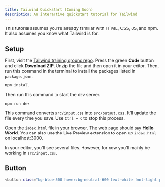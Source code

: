 ```yaml
---
title: Tailwind Quickstart (Coming Soon)
description: An interactive quickstart tutorial for Tailwind.
---
```



<Wip />

This tutorial assumes you're already familiar with HTML, CSS, JS, and npm. It also assumes you know what Tailwind is for.

## Setup

First, visit the <a href="https://github.com/simpledevio/tailwind-training-ground" target="_blank">Tailwind training ground repo</a>. Press the green **Code** button and click **Download ZIP**. Unzip the file and then open it in your editor. Then, run this command in the terminal to install the packages listed in `package.json`.

```bash
npm install
```

Then run this command to start the dev server.

```bash
npm run dev
```
This command converts `src/input.css` into `src/output.css`. It'll update the file every time you save. Use `Ctrl + C` to stop this process.

Open the `index.html` file in your browser. The web page should say **Hello World**. You can also use the Live Preview extension to open up `index.html` on localhost:3000.

In your editor, you'll see several files. However, for now you'll mainly be working in `src/input.css`.

## Button 

```bash
<button class="bg-blue-500 hover:bg-neutral-600 text-white font-light py-3 px-5 rounded">Learn More</button>
```
